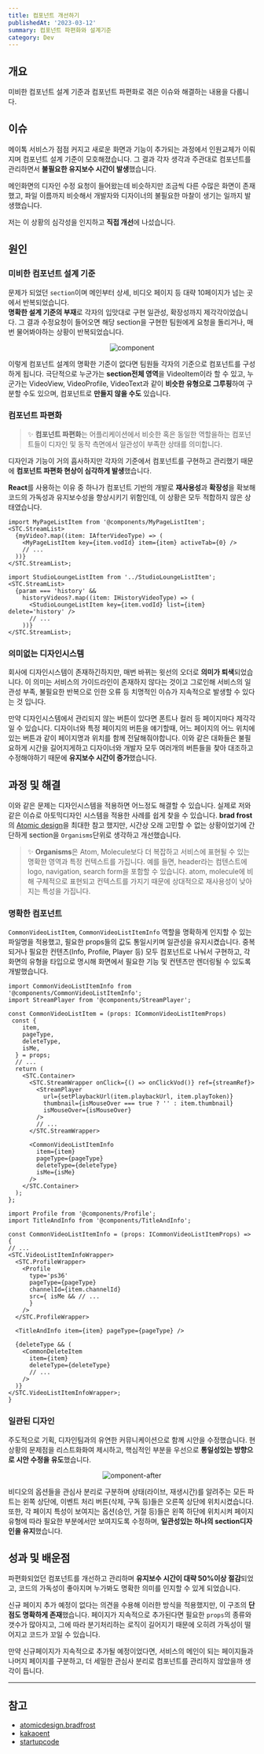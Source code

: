 ```yaml
---
title: 컴포넌트 개선하기
publishedAt: '2023-03-12'
summary: 컴포넌트 파편화와 설계기준
category: Dev
---
```


## 개요

미비한 컴포넌트 설계 기준과 컴포넌트 파편화로 겪은 이슈와 해결하는 내용을 다룹니다.

## 이슈

메이톡 서비스가 점점 커지고 새로운 화면과 기능이 추가되는 과정에서 인원교체가 이뤄지며 컴포넌트 설계 기준이 모호해졌습니다.
그 결과 각자 생각과 주관대로 컴포넌트를 관리하면서 **불필요한 유지보수 시간이 발생**했습니다.<br/>

메인화면의 디자인 수정 요청이 들어왔는데 비슷하지만 조금씩 다른 수많은 화면이 존재했고,
파일 이름까지 비슷해서 개발자와 디자이너의 불필요한 마찰이 생기는 일까지 발생했습니다.

저는 이 상황의 심각성을 인지하고 **직접 개선**에 나섰습니다.

## 원인

### 미비한 컴포넌트 설계 기준

문제가 되었던 `section`이며 메인부터 상세, 비디오 페이지 등 대략 10페이지가 넘는 곳에서 반복되었습니다.<br/>
**명확한 설계 기준의 부재**로 각자의 입맛대로 구현 일관성, 확장성까지 제각각이었습니다.
그 결과 수정요청이 들어오면 해당 section을 구현한 팀원에게 요청을 돌리거나, 매번 물어봐야하는 상황이 반복되었습니다.

<p align='center'>
  <img src='/blog/img/component.png' width={350} alt='component' />
</p>

이렇게 컴포넌트 설계의 명확한 기준이 없다면 팀원들 각자의 기준으로 컴포넌트를 구성하게 됩니다.
극단적으로 누군가는 **section전체 영역**을 VideoItem이라 할 수 있고, 누군가는 VideoView, VideoProfile, VideoText과 같이 **비슷한 유형으로 그루핑**하여
구분할 수도 있으며, 컴포넌트로 **만들지 않을 수도** 있습니다.

### 컴포넌트 파편화

> ✨ **컴포넌트 파편화**는 어플리케이션에서 비슷한 혹은 동일한 역할을하는 컴포넌트들이 디자인 및 동작 측면에서 일관성이 부족한 상태를 의미합니다.

디자인과 기능이 거의 흡사하지만 각자의 기준에서 컴포넌트를 구현하고 관리했기 때문에 **컴포넌트 파편화 현상이 심각하게 발생**했습니다.

**React**를 사용하는 이유 중 하나가 컴포넌트 기반의 개발로 **재사용성**과 **확장성**을 확보해 코드의 가독성과 유지보수성을 향상시키기 위함인데, 이 상황은 모두 적합하지 않은 상태였습니다.

```tsx title="MyVod.tsx" {4}
import MyPageListItem from '@components/MyPageListItem';
<STC.StreamList>
  {myVideo?.map((item: IAfterVideoType) => (
    <MyPageListItem key={item.vodId} item={item} activeTab={0} />
    // ...
  ))}
</STC.StreamList>;
```

```tsx title="VideoPage.tsx" {5}
import StudioLoungeListItem from '../StudioLoungeListItem';
<STC.StreamList>
  {param === 'history' &&
    historyVideos?.map((item: IHistoryVideoType) => (
      <StudioLoungeListItem key={item.vodId} list={item} delete='history' />
      // ...
    ))}
</STC.StreamList>;
```

### 의미없는 디자인시스템

회사에 디자인시스템이 존재하긴하지만, 매번 바뀌는 윗선의 오더로 **의미가 퇴색**되었습니다.
이 의미는 서비스의 가이드라인이 존재하지 않다는 것이고 그로인해 서비스의 일관성 부족, 불필요한 반복으로 인한 오류 등 치명적인 이슈가 지속적으로 발생할 수 있다는 것 입니다.

만약 디자인시스템에서 관리되지 않는 버튼이 있다면 폰트나 컬러 등 페이지마다 제각각일 수 있습니다. 디자이너와 특정 페이지의 버튼을 얘기할때, 어느 페이지의 어느 위치에 있는 버튼과 같이
페이지명과 위치를 함께 전달해줘야합니다. 이와 같은 대화들은 불필요하게 시간을 길어지게하고 디자이너와 개발자 모두
여러개의 버튼들을 찾아 대조하고 수정해야하기 때문에 **유지보수 시간이 증가**했습니다.

## 과정 및 해결

이와 같은 문제는 디자인시스템을 적용하면 어느정도 해결할 수 있습니다. 실제로 저와 같은 이슈로 아토믹디자인 시스템을 적용한 사례를 쉽게 찾을 수 있습니다.
**brad frost**의 [Atomic design](https://atomicdesign.bradfrost.com/chapter-2/)을 최대한 참고 했지만,
시간상 오래 고민할 수 없는 상황이었기에 간단하게 section을 `Organisms`단위로 생각하고 개선했습니다.

> ✨ **Organisms**은 Atom, Molecule보다 더 복잡하고 서비스에 표현될 수 있는 명확한 영역과 특정 컨텍스트를 가집니다.
> 예를 들면, header라는 컴텐스트에 logo, navigation, search form을 포함할 수 있습니다. atom, molecule에 비해 구체적으로 표현되고 컨텍스트를 가지기 때문에 상대적으로 재사용성이 낮아지는 특성을 가집니다.

### 명확한 컴포넌트

`CommonVideoListItem`, `CommonVideoListItemInfo` 역할을 명확하게 인지할 수 있는 파일명을 적용했고, 필요한 props들의 값도 통일시키며 일관성을 유지시켰습니다.
중복되거나 필요한 컨텐츠(Info, Profile, Player 등) 모두 컴포넌트로 나눠서 구현하고, 각 화면의 유형을 타입으로 명시해 화면에서 필요한 기능 및 컨텐츠만 렌더링될 수 있도록 개발했습니다.

```tsx title="CommonVideoListItem.tsx"
import CommonVideoListItemInfo from '@components/CommonVideoListItemInfo';
import StreamPlayer from '@components/StreamPlayer';

const CommonVideoListItem = (props: ICommonVideoListItemProps)
 const {
    item,
    pageType,
    deleteType,
    isMe,
  } = props;
  // ...
  return (
    <STC.Container>
      <STC.StreamWrapper onClick={() => onClickVod()} ref={streamRef}>
        <StreamPlayer
          url={setPlaybackUrl(item.playbackUrl, item.playToken)}
          thumbnail={isMouseOver === true ? '' : item.thumbnail}
          isMouseOver={isMouseOver}
        />
        // ...
      </STC.StreamWrapper>

      <CommonVideoListItemInfo
        item={item}
        pageType={pageType}
        deleteType={deleteType}
        isMe={isMe}
      />
    </STC.Container>
  );
};
```

```tsx title="CommonVideoListItemInfo.tsx"
import Profile from '@components/Profile';
import TitleAndInfo from '@components/TitleAndInfo';

const CommonVideoListItemInfo = (props: ICommonVideoListItemProps) => {
// ...
<STC.VideoListItemInfoWrapper>
  <STC.ProfileWrapper>
    <Profile
      type='ps36'
      pageType={pageType}
      channelId={item.channelId}
      src={ isMe && // ...
      }
    />
  </STC.ProfileWrapper>

  <TitleAndInfo item={item} pageType={pageType} />

  {deleteType && (
    <CommonDeleteItem
      item={item}
      deleteType={deleteType}
      // ...
    />
  )}
</STC.VideoListItemInfoWrapper>;
}
```

### 일관된 디자인

주도적으로 기획, 디자인팀과의 유연한 커뮤니케이션으로 함께 시안을 수정했습니다.
현 상황의 문제점을 리스트화화여 제시하고, 핵심적인 부분을 우선으로 **통일성있는 방향으로 시안 수정을 유도**했습니다.

<p align='center'>
  <img src='/blog/img/component-after.png' width={500} alt='omponent-after' />
</p>

비디오의 옵션들을 관심사 분리로 구분하며 상태(라이브, 재생시간)를 알려주는 모든 파트는 왼쪽 상단에, 이벤트 처리 버튼(삭제, 구독 등)들은 오른쪽 상단에 위치시켰습니다.
또한, 각 페이지 특성이 보여지는 옵션(승인, 거절 등)들은 왼쪽 하단에 위치시켜 페이지 유형에 따라 필요한 부분에서만 보여지도록 수정하며, **일관성있는 하나의 section디자인을 유지**했습니다.

## 성과 및 배운점

파편화되었던 컴포넌트를 개선하고 관리하며 **유지보수 시간이 대략 50%이상 절감**되었고, 코드의 가독성이 좋아지며 누가봐도 명확한 의미를 인지할 수 있게 되었습니다.

신규 페이지 추가 예정이 없다는 의견을 수용해 이러한 방식을 적용했지만, 이 구조의 **단점도 명확하게 존재**했습니다.
페이지가 지속적으로 추가된다면 필요한 `props`의 종류와 갯수가 많아지고, 그에 따라 분기처리하는 로직이 길어지기 때문에 오히려 가독성이 떨어지고 코드가 꼬일 수 있습니다.

만약 신규페이지가 지속적으로 추가될 예정이었다면, 서비스의 메인이 되는 페이지들과 나머지 페이지를 구분하고, 더 세밀한 관심사 분리로 컴포넌트를 관리하지 않았을까 생각이 듭니다.

---

## 참고

- [atomicdesign.bradfrost](https://atomicdesign.bradfrost.com/chapter-2/)
- [kakaoent](https://fe-developers.kakaoent.com/2022/220505-how-page-part-use-atomic-design-system/)
- [startupcode](https://www.startupcode.kr/company/blog/archives/15)
